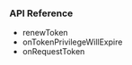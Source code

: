 <PlatformWrapper platform="electron">

### API Reference

-   <Link target="_blank" to="{{global.API_REF_ELECTRON_ROOT_VOICE_SDK}}/class_irtcengine.html#api_irtcengine_renewtoken">renewToken</Link>
-   <Link target="_blank" to="{{global.API_REF_ELECTRON_ROOT_VOICE_SDK}}/class_irtcengineeventhandler.html#callback_irtcengineeventhandler_ontokenprivilegewillexpire">onTokenPrivilegeWillExpire</Link>
-   <Link target="_blank" to="{{global.API_REF_ELECTRON_ROOT_VOICE_SDK}}/class_irtcengineeventhandler.html#callback_irtcengineeventhandler_onrequesttoken">onRequestToken</Link>

</PlatformWrapper>

